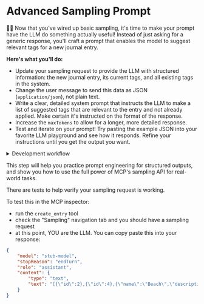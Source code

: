 # Advanced Sampling Prompt

👨‍💼 Now that you've wired up basic sampling, it's time to make your prompt
have the LLM do something actually useful! Instead of just asking for a generic
response, you'll craft a prompt that enables the model to suggest relevant tags
for a new journal entry.

**Here's what you'll do:**

- Update your sampling request to provide the LLM with structured information:
  the new journal entry, its current tags, and all existing tags in the system.
- Change the user message to send this data as JSON (`application/json`), not
  plain text.
- Write a clear, detailed system prompt that instructs the LLM to make a list of
  suggested tags that are relevant to the entry and not already applied. Make
  certain it's instructed on the format of the response.
- Increase the `maxTokens` to allow for a longer, more detailed response.
- Test and iterate on your prompt! Try pasting the example JSON into your
  favorite LLM playground and see how it responds. Refine your instructions
  until you get the output you want.

<details>
<summary>Development workflow</summary>

🦉 You can use the JSON below to test your prompt:

1. Write your prompt into the LLM chat
2. Let it respond (It'll probably ask you to provide the JSON)
3. Paste the JSON below into the chat and let it respond again
4. Evaluate the response (make sure it's in the right format)
5. Repeat in new chats until you're happy with the prompt/response

```json
{
	"entry": {
		"id": 6,
		"title": "Day at the Beach with Family",
		"content": "Spent the whole day at the beach with the family and it couldn't have been better. The kids were totally absorbed in building a massive sandcastle—complete with towers, moats, and even a seaweed flag. We played catch, flew a kite, and waded into the water until our fingers turned into prunes. Rebecca and I went on a shell hunt and found a few keepers. Lunch was sandy PB&Js and watermelon under a big striped umbrella. We stayed until sunset, which painted the sky with ridiculous pinks and oranges. Everyone was sun-tired and happy. Grateful for days like this.",
		"mood": "grateful",
		"location": "beach",
		"weather": "sunny",
		"isPrivate": 0,
		"isFavorite": 1,
		"createdAt": 1746668878,
		"updatedAt": 1746668878,
		"tags": [{ "id": 1, "name": "Family" }]
	},
	"currentTags": [
		{
			"id": 1,
			"name": "Family",
			"description": "Spending time with family members",
			"createdAt": 1746666966,
			"updatedAt": 1746666966
		}
	],
	"existingTags": [
		{
			"id": 1,
			"name": "Family",
			"description": "Spending time with family members",
			"createdAt": 1746666966,
			"updatedAt": 1746666966
		},
		{
			"id": 2,
			"name": "Outdoors",
			"description": "Entries about being outside in nature or open spaces",
			"createdAt": 1746667900,
			"updatedAt": 1746667900
		},
		{
			"id": 3,
			"name": "Exercise",
			"description": "Physical activity or movement",
			"createdAt": 1746668000,
			"updatedAt": 1746668000
		},
		{
			"id": 4,
			"name": "Food",
			"description": "Eating, meals, or anything food-related",
			"createdAt": 1746668001,
			"updatedAt": 1746668001
		}
	]
}
```

</details>

This step will help you practice prompt engineering for structured outputs, and
show you how to use the full power of MCP's sampling API for real-world tasks.

There are tests to help verify your sampling request is working.

To test this in the MCP inspector:

- run the `create_entry` tool
- check the "Sampling" navigation tab and you should have a sampling request
- at this point, YOU are the LLM. You can copy paste this into your response:

```json
{
	"model": "stub-model",
	"stopReason": "endTurn",
	"role": "assistant",
	"content": {
		"type": "text",
		"text": "[{\"id\":2},{\"id\":4},{\"name\":\"Beach\",\"description\":\"Activities or experiences at the beach, including sand, water, and seaside fun\"}]"
	}
}
```
